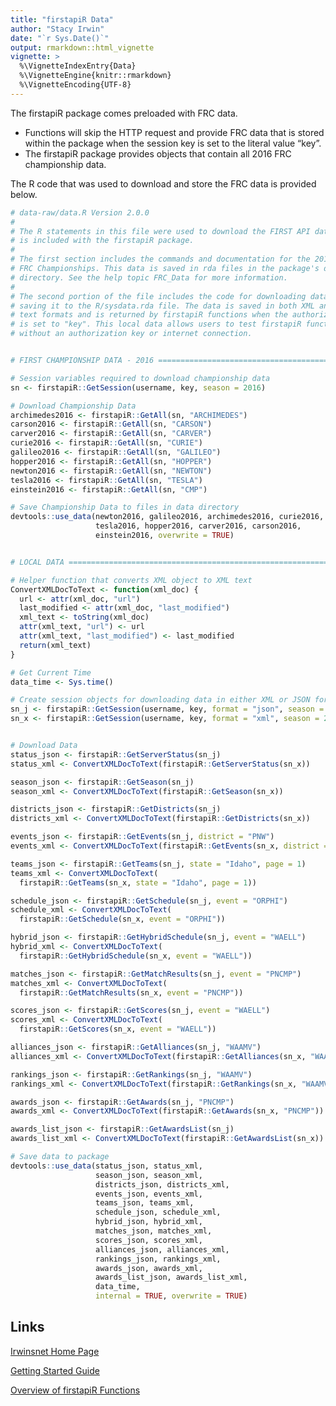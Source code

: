 ```yaml
---
title: "firstapiR Data"
author: "Stacy Irwin"
date: "`r Sys.Date()`"
output: rmarkdown::html_vignette
vignette: >
  %\VignetteIndexEntry{Data}
  %\VignetteEngine{knitr::rmarkdown}
  %\VignetteEncoding{UTF-8}
---
```


The firstapiR package comes preloaded with FRC data.

* Functions will skip the
  HTTP request and provide FRC data that is stored within the package when the
  session key is set to the literal value "key".
* The firstapiR package provides objects that contain all 2016 FRC championship
  data.
  
The R code that was used to download and store the FRC data is provided below.

```R
# data-raw/data.R Version 2.0.0
#
# The R statements in this file were used to download the FIRST API data that
# is included with the firstapiR package.
#
# The first section includes the commands and documentation for the 2016 FIRST
# FRC Championships. This data is saved in rda files in the package's data
# directory. See the help topic FRC_Data for more information.
#
# The second portion of the file includes the code for downloading data and
# saving it to the R/sysdata.rda file. The data is saved in both XML and JSON
# text formats and is returned by firstapiR functions when the authorization key
# is set to "key". This local data allows users to test firstapiR functions
# without an authorization key or internet connection.


# FIRST CHAMPIONSHIP DATA - 2016 ===============================================

# Session variables required to download championship data
sn <- firstapiR::GetSession(username, key, season = 2016)

# Download Championship Data
archimedes2016 <- firstapiR::GetAll(sn, "ARCHIMEDES")
carson2016 <- firstapiR::GetAll(sn, "CARSON")
carver2016 <- firstapiR::GetAll(sn, "CARVER")
curie2016 <- firstapiR::GetAll(sn, "CURIE")
galileo2016 <- firstapiR::GetAll(sn, "GALILEO")
hopper2016 <- firstapiR::GetAll(sn, "HOPPER")
newton2016 <- firstapiR::GetAll(sn, "NEWTON")
tesla2016 <- firstapiR::GetAll(sn, "TESLA")
einstein2016 <- firstapiR::GetAll(sn, "CMP")

# Save Championship Data to files in data directory
devtools::use_data(newton2016, galileo2016, archimedes2016, curie2016,
                   tesla2016, hopper2016, carver2016, carson2016,
                   einstein2016, overwrite = TRUE)


# LOCAL DATA ===================================================================

# Helper function that converts XML object to XML text
ConvertXMLDocToText <- function(xml_doc) {
  url <- attr(xml_doc, "url")
  last_modified <- attr(xml_doc, "last_modified")
  xml_text <- toString(xml_doc)
  attr(xml_text, "url") <- url
  attr(xml_text, "last_modified") <- last_modified
  return(xml_text)
}

# Get Current Time
data_time <- Sys.time()

# Create session objects for downloading data in either XML or JSON formats
sn_j <- firstapiR::GetSession(username, key, format = "json", season = 2016)
sn_x <- firstapiR::GetSession(username, key, format = "xml", season = 2016)


# Download Data
status_json <- firstapiR::GetServerStatus(sn_j)
status_xml <- ConvertXMLDocToText(firstapiR::GetServerStatus(sn_x))

season_json <- firstapiR::GetSeason(sn_j)
season_xml <- ConvertXMLDocToText(firstapiR::GetSeason(sn_x))

districts_json <- firstapiR::GetDistricts(sn_j)
districts_xml <- ConvertXMLDocToText(firstapiR::GetDistricts(sn_x))

events_json <- firstapiR::GetEvents(sn_j, district = "PNW")
events_xml <- ConvertXMLDocToText(firstapiR::GetEvents(sn_x, district = "PNW"))

teams_json <- firstapiR::GetTeams(sn_j, state = "Idaho", page = 1)
teams_xml <- ConvertXMLDocToText(
  firstapiR::GetTeams(sn_x, state = "Idaho", page = 1))

schedule_json <- firstapiR::GetSchedule(sn_j, event = "ORPHI")
schedule_xml <- ConvertXMLDocToText(
  firstapiR::GetSchedule(sn_x, event = "ORPHI"))

hybrid_json <- firstapiR::GetHybridSchedule(sn_j, event = "WAELL")
hybrid_xml <- ConvertXMLDocToText(
  firstapiR::GetHybridSchedule(sn_x, event = "WAELL"))

matches_json <- firstapiR::GetMatchResults(sn_j, event = "PNCMP")
matches_xml <- ConvertXMLDocToText(
  firstapiR::GetMatchResults(sn_x, event = "PNCMP"))

scores_json <- firstapiR::GetScores(sn_j, event = "WAELL")
scores_xml <- ConvertXMLDocToText(
  firstapiR::GetScores(sn_x, event = "WAELL"))

alliances_json <- firstapiR::GetAlliances(sn_j, "WAAMV")
alliances_xml <- ConvertXMLDocToText(firstapiR::GetAlliances(sn_x, "WAAMV"))

rankings_json <- firstapiR::GetRankings(sn_j, "WAAMV")
rankings_xml <- ConvertXMLDocToText(firstapiR::GetRankings(sn_x, "WAAMV"))

awards_json <- firstapiR::GetAwards(sn_j, "PNCMP")
awards_xml <- ConvertXMLDocToText(firstapiR::GetAwards(sn_x, "PNCMP"))

awards_list_json <- firstapiR::GetAwardsList(sn_j)
awards_list_xml <- ConvertXMLDocToText(firstapiR::GetAwardsList(sn_x))

# Save data to package
devtools::use_data(status_json, status_xml,
                   season_json, season_xml,
                   districts_json, districts_xml,
                   events_json, events_xml,
                   teams_json, teams_xml,
                   schedule_json, schedule_xml,
                   hybrid_json, hybrid_xml,
                   matches_json, matches_xml,
                   scores_json, scores_xml,
                   alliances_json, alliances_xml,
                   rankings_json, rankings_xml,
                   awards_json, awards_xml,
                   awards_list_json, awards_list_xml,
                   data_time,
                   internal = TRUE, overwrite = TRUE)
```

## Links

[Irwinsnet Home Page](http://irwinsnet.github.io)  

[Getting Started Guide](http://irwinsnet.github.io/firstapiR/Getting_Started)  

[Overview of firstapiR Functions](
http://irwinsnet.github.io/firstapiR/Functions)  

